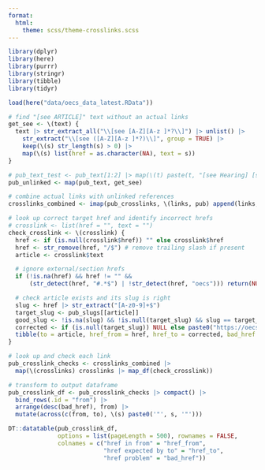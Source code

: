 ```yaml
---
format:
  html:
    theme: scss/theme-crosslinks.scss
---
```


```r
library(dplyr)
library(here)
library(purrr)
library(stringr)
library(tibble)
library(tidyr)

load(here("data/oecs_data_latest.RData"))
```

```r
# find "[see ARTICLE]" text without an actual links
get_see <- \(text) {
  text |> str_extract_all("\\[see [A-Z][A-z ]*?\\]") |> unlist() |>
    str_extract("\\[see ([A-Z][A-z ]*?)\\]", group = TRUE) |>
    keep(\(s) str_length(s) > 0) |>
    map(\(s) list(href = as.character(NA), text = s))
}

# pub_text_test <- pub_text[1:2] |> map(\(t) paste(t, "[see Hearing] [see Affordances]"))
pub_unlinked <- map(pub_text, get_see)

# combine actual links with unlinked references
crosslinks_combined <- imap(pub_crosslinks, \(links, pub) append(links, pub_unlinked[[pub]]))

# look up correct target href and identify incorrect hrefs
# crosslink <- list(href = "", text = "")
check_crosslink <- \(crosslink) {
  href <- if (is.null(crosslink$href)) "" else crosslink$href
  href <- str_remove(href, "/$") # remove trailing slash if present
  article <- crosslink$text

  # ignore external/section hrefs
  if (!is.na(href) && href != "" &&
      (str_detect(href, "#.*$") | !str_detect(href, "oecs"))) return(NULL)

  # check article exists and its slug is right
  slug <- href |> str_extract("[A-z0-9]+$")
  target_slug <- pub_slugs[[article]]
  good_slug <- !is.na(slug) && !is.null(target_slug) && slug == target_slug
  corrected <- if (is.null(target_slug)) NULL else paste0("https://oecs.mit.edu/pub/", target_slug)
  tibble(to = article, href_from = href, href_to = corrected, bad_href = !good_slug)
}

# look up and check each link
pub_crosslink_checks <- crosslinks_combined |>
  map(\(crosslinks) crosslinks |> map_df(check_crosslink))

# transform to output dataframe
pub_crosslink_df <- pub_crosslink_checks |> compact() |>
  bind_rows(.id = "from") |>
  arrange(desc(bad_href), from) |>
  mutate(across(c(from, to), \(s) paste0('"', s, '"')))
```

```r
DT::datatable(pub_crosslink_df,
              options = list(pageLength = 500), rownames = FALSE,
              colnames = c("href in from" = "href_from",
                           "href expected by to" = "href_to",
                           "href problem" = "bad_href"))
```
